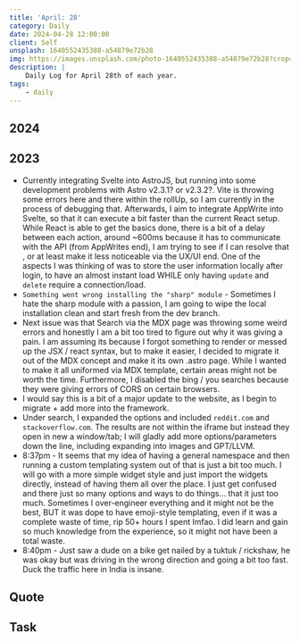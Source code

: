 ```yaml
---
title: 'April: 28'
category: Daily
date: 2024-04-28 12:00:00
client: Self
unsplash: 1640552435388-a54879e72b28
img: https://images.unsplash.com/photo-1640552435388-a54879e72b28?crop=entropy&cs=srgb&fm=jpg&ixid=MnwzNjM5Nzd8MHwxfHJhbmRvbXx8fHx8fHx8fDE2ODE3NDg2ODY&ixlib=rb-4.0.3&q=85
description: |
    Daily Log for April 28th of each year.
tags:
    - daily
---
```


## 2024


## 2023

- Currently integrating Svelte into AstroJS, but running into some development problems with Astro v2.3.1? or v2.3.2?. Vite is throwing some errors here and there within the rollUp, so I am currently in the process of debugging that. Afterwards, I aim to integrate AppWrite into Svelte, so that it can execute a bit faster than the current React setup. While React is able to get the basics done, there is a bit of a delay between each action, around ~600ms because it has to communicate with the API (from AppWrites end), I am trying to see if I can resolve that , or at least make it less noticeable via the UX/UI end. One of the aspects I was thinking of was to store the user information locally after login, to have an almost instant load WHILE only having `update` and `delete` require a connection/load.
- `Something went wrong installing the "sharp" module` - Sometimes I hate the sharp module with a passion, I am going to wipe the local installation clean and start fresh from the dev branch. 
- Next issue was that Search via the MDX page was throwing some weird errors and honestly I am a bit too tired to figure out why it was giving a pain. I am assuming its because I forgot something to render or messed up the JSX / react syntax, but to make it easier, I decided to migrate it out of the MDX concept and make it its own .astro page. While I wanted to make it all uniformed via MDX template, certain areas might not be worth the time. Furthermore, I disabled the bing / you searches because they were giving errors of CORS on certain browsers.
- I would say this is a bit of a major update to the website, as I begin to migrate + add more into the framework.
- Under search, I expanded the options and included `reddit.com` and `stackoverflow.com`. The results are not within the iframe but instead they open in new a window/tab; I will gladly add more options/parameters down the line, including expanding into images and GPT/LLVM.
- 8:37pm - It seems that my idea of having a general namespace and then running a custom templating system out of that is just a bit too much. I will go with a more simple widget style and just import the widgets directly, instead of having them all over the place. I just get confused and there just so many options and ways to do things... that it just too much. Sometimes I over-engineer everything and it might not be the best, BUT it was dope to have emoji-style templating, even if it was a complete waste of time, rip 50+ hours I spent lmfao. I did learn and gain so much knowledge from the experience, so it might not have been a total waste.
- 8:40pm - Just saw a dude on a bike get nailed by a tuktuk / rickshaw, he was okay but was driving in the wrong direction and going a bit too fast. Duck the traffic here in India is insane.


## Quote

## Task